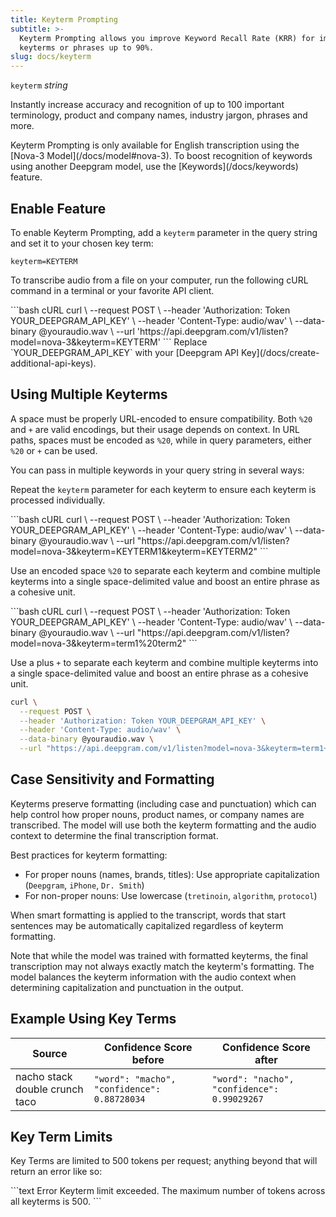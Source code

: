 ```yaml
---
title: Keyterm Prompting
subtitle: >-
  Keyterm Prompting allows you improve Keyword Recall Rate (KRR) for important
  keyterms or phrases up to 90%.
slug: docs/keyterm
---
```



`keyterm` *string*

<div class="flex flex-row gap-2">
<Markdown src="../snippets/pre-recorded.mdx" /> <Markdown src="../snippets/streaming.mdx" /> <Markdown src="../snippets/english-only.mdx" />
</div>

Instantly increase accuracy and recognition of up to 100 important terminology, product and company names, industry jargon, phrases and more.

<Info>
  Keyterm Prompting is only available for English transcription using the [Nova-3 Model](/docs/model#nova-3). To boost recognition of keywords using another Deepgram model, use the [Keywords](/docs/keywords) feature.
</Info>

## Enable Feature

To enable Keyterm Prompting, add a `keyterm` parameter in the query string and set it to your chosen key term:

`keyterm=KEYTERM`

To transcribe audio from a file on your computer, run the following cURL command in a terminal or your favorite API client.

<CodeGroup>
  ```bash cURL
  curl \
    --request POST \
    --header 'Authorization: Token YOUR_DEEPGRAM_API_KEY' \
    --header 'Content-Type: audio/wav' \
    --data-binary @youraudio.wav \
    --url 'https://api.deepgram.com/v1/listen?model=nova-3&keyterm=KEYTERM'
  ```
</CodeGroup>

<Warning>
  Replace `YOUR_DEEPGRAM_API_KEY` with your [Deepgram API Key](/docs/create-additional-api-keys).
</Warning>

## Using Multiple Keyterms

A space must be properly URL-encoded to ensure compatibility. Both `%20` and `+` are valid encodings, but their usage depends on context. In URL paths, spaces must be encoded as `%20`, while in query parameters, either `%20` or `+` can be used.

You can pass in multiple keywords in your query string in several ways:


Repeat the `keyterm` parameter for each keyterm to ensure each keyterm is processed individually.

<CodeGroup>
  ```bash cURL
  curl \
    --request POST \
    --header 'Authorization: Token YOUR_DEEPGRAM_API_KEY' \
    --header 'Content-Type: audio/wav' \
    --data-binary @youraudio.wav \
    --url "https://api.deepgram.com/v1/listen?model=nova-3&keyterm=KEYTERM1&keyterm=KEYTERM2"
  ```
</CodeGroup>

Use an encoded space `%20` to separate each keyterm and combine multiple keyterms into a single space-delimited value and boost an entire phrase as a cohesive unit.

<CodeGroup>
  ```bash cURL
  curl \
    --request POST \
    --header 'Authorization: Token YOUR_DEEPGRAM_API_KEY' \
    --header 'Content-Type: audio/wav' \
    --data-binary @youraudio.wav \
    --url "https://api.deepgram.com/v1/listen?model=nova-3&keyterm=term1%20term2"
  ```
</CodeGroup>

Use a plus `+` to separate each keyterm and combine multiple keyterms into a single space-delimited value and boost an entire phrase as a cohesive unit.
<CodeGroup>
  ```bash cURL
  curl \
    --request POST \
    --header 'Authorization: Token YOUR_DEEPGRAM_API_KEY' \
    --header 'Content-Type: audio/wav' \
    --data-binary @youraudio.wav \
    --url "https://api.deepgram.com/v1/listen?model=nova-3&keyterm=term1+term2"
  ```
</CodeGroup>

## Case Sensitivity and Formatting
Keyterms preserve formatting (including case and punctuation) which can help control how proper nouns, product names, or company names are transcribed. The model will use both the keyterm formatting and the audio context to determine the final transcription format.

Best practices for keyterm formatting:

* For proper nouns (names, brands, titles): Use appropriate capitalization (`Deepgram`, `iPhone`, `Dr. Smith`)
* For non-proper nouns: Use lowercase (`tretinoin`, `algorithm`, `protocol`)

When smart formatting is applied to the transcript, words that start sentences may be automatically capitalized regardless of keyterm formatting.

Note that while the model was trained with formatted keyterms, the final transcription may not always exactly match the keyterm's formatting. The model balances the keyterm information with the audio context when determining capitalization and punctuation in the output.

## Example Using Key Terms

| Source                         | Confidence Score before                     | Confidence Score after                      |
| ------------------------------ | ------------------------------------------- | ------------------------------------------- |
| nacho stack double crunch taco | `"word": "macho", "confidence": 0.88728034` | `"word": "nacho", "confidence": 0.99029267` |

## Key Term Limits

Key Terms are limited to 500 tokens per request; anything beyond that will return an error like so:

<CodeGroup>
  ```text Error
  Keyterm limit exceeded. The maximum number of tokens across all keyterms is 500.
  ```
</CodeGroup>
